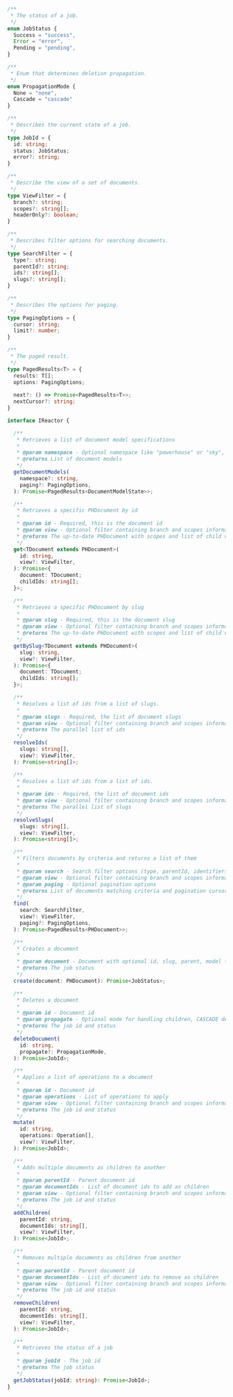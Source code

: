 
```typescript

/**
 * The status of a job.
 */
enum JobStatus {
  Success = "success",
  Error = "error",
  Pending = "pending",
}

/**
 * Enum that determines deletion propagation.
 */
enum PropagationMode {
  None = "none",
  Cascade = "cascade"
}

/**
 * Describes the current state of a job.
 */
type JobId = {
  id: string;
  status: JobStatus;
  error?: string;
}

/**
 * Describe the view of a set of documents.
 */
type ViewFilter = {
  branch?: string;
  scopes?: string[];
  headerOnly?: boolean;
}

/**
 * Describes filter options for searching documents.
 */
type SearchFilter = {
  type?: string;
  parentId?: string;
  ids?: string[];
  slugs?: string[];
}

/**
 * Describes the options for paging.
 */
type PagingOptions = {
  cursor: string;
  limit?: number;
}

/**
 * The paged result.
 */
type PagedResults<T> = {
  results: T[];
  options: PagingOptions;
  
  next?: () => Promise<PagedResults<T>>;
  nextCursor?: string;
}

interface IReactor {

  /**
   * Retrieves a list of document model specifications
   *
   * @param namespace - Optional namespace like "powerhouse" or "sky", defaults to ""
   * @returns List of document models
   */
  getDocumentModels(
    namespace?: string,
    paging?: PagingOptions,
  ): Promise<PagedResults<DocumentModelState>>;

  /**
   * Retrieves a specific PHDocument by id
   *
   * @param id - Required, this is the document id
   * @param view - Optional filter containing branch and scopes information
   * @returns The up-to-date PHDocument with scopes and list of child document ids
   */
  get<TDocument extends PHDocument>(
    id: string,
    view?: ViewFilter,
  ): Promise<{
    document: TDocument;
    childIds: string[];
  }>;

  /**
   * Retrieves a specific PHDocument by slug
   *
   * @param slug - Required, this is the document slug
   * @param view - Optional filter containing branch and scopes information
   * @returns The up-to-date PHDocument with scopes and list of child document ids
   */
  getBySlug<TDocument extends PHDocument>(
    slug: string,
    view?: ViewFilter,
  ): Promise<{
    document: TDocument;
    childIds: string[];
  }>;

  /**
   * Resolves a list of ids from a list of slugs.
   * 
   * @param slugs - Required, the list of document slugs
   * @param view - Optional filter containing branch and scopes information
   * @returns The parallel list of ids
   */
  resolveIds(
    slugs: string[],
    view?: ViewFilter,
  ): Promise<string[]>;

  /**
   * Resolves a list of ids from a list of ids.
   * 
   * @param ids - Required, the list of document ids
   * @param view - Optional filter containing branch and scopes information
   * @returns The parallel list of slugs
   */
  resolveSlugs(
    slugs: string[],
    view?: ViewFilter,
  ): Promise<string[]>;

  /**
   * Filters documents by criteria and returns a list of them
   *
   * @param search - Search filter options (type, parentId, identifiers)
   * @param view - Optional filter containing branch and scopes information
   * @param paging - Optional pagination options
   * @returns List of documents matching criteria and pagination cursor
   */
  find(
    search: SearchFilter,
    view?: ViewFilter,
    paging?: PagingOptions,
  ): Promise<PagedResults<PHDocument>>;

  /**
   * Creates a document
   *
   * @param document - Document with optional id, slug, parent, model type, and initial state
   * @returns The job status
   */
  create(document: PHDocument): Promise<JobStatus>;

  /**
   * Deletes a document
   *
   * @param id - Document id
   * @param propagate - Optional mode for handling children, CASCADE deletes child documents
   * @returns The job id and status
   */
  deleteDocument(
    id: string,
    propagate?: PropagationMode,
  ): Promise<JobId>;

  /**
   * Applies a list of operations to a document
   *
   * @param id - Document id
   * @param operations - List of operations to apply
   * @param view - Optional filter containing branch and scopes information
   * @returns The job id and status
   */
  mutate(
    id: string,
    operations: Operation[],
    view?: ViewFilter,
  ): Promise<JobId>;

  /**
   * Adds multiple documents as children to another
   *
   * @param parentId - Parent document id
   * @param documentIds - List of document ids to add as children
   * @param view - Optional filter containing branch and scopes information
   * @returns The job id and status
   */
  addChildren(
    parentId: string,
    documentIds: string[],
    view?: ViewFilter,
  ): Promise<JobId>;

  /**
   * Removes multiple documents as children from another
   *
   * @param parentId - Parent document id
   * @param documentIds - List of document ids to remove as children
   * @param view - Optional filter containing branch and scopes information
   * @returns The job id and status
   */
  removeChildren(
    parentId: string,
    documentIds: string[],
    view?: ViewFilter,
  ): Promise<JobId>;

  /**
   * Retrieves the status of a job
   *
   * @param jobId - The job id
   * @returns The job status
   */
  getJobStatus(jobId: string): Promise<JobId>;
}

```
